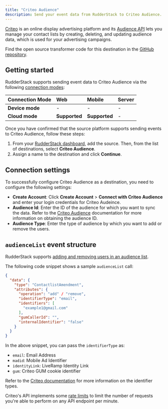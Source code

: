 ```yaml
---
title: "Criteo Audience"
description: Send your event data from RudderStack to Criteo Audience.
---
```


[Criteo](https://www.criteo.com/) is an online display advertising platform and its [Audience API](https://developers.criteo.com/marketing-solutions/docs/audiences) lets you manage your contact lists by creating, deleting, and updating audience data, which is used for your advertising campaigns.

Find the open source transformer code for this destination in the <a href="https://github.com/rudderlabs/rudder-transformer/tree/master/src/v0/destinations/Criteo Audience_audience">GitHub repository</a>.

## Getting started

RudderStack supports sending event data to Criteo Audience via the following <a href="https://rudderstack.com/docs/rudderstack-cloud/rudderstack-connection-modes/">connection modes</a>:

| Connection Mode | Web       | Mobile | Server |
| :------------------ | :------------ | :--------- | :--------- |
| **Device mode**     | - | -          | -          |
| **Cloud mode**      | **Supported**   | **Supported**  |  -  |


Once you have confirmed that the source platform supports sending events to Criteo Audience, follow these steps:

1. From your [RudderStack dashboard](https://app.rudderstack.com/), add the source. Then, from the list of destinations, select **Criteo Audience**.
2. Assign a name to the destination and click **Continue**.

## Connection settings

To successfully configure Criteo Audience as a destination, you need to configure the following settings:

- **Create Account**: Click **Create Account** > **Connect with Criteo Audience** and enter your login credentials for Criteo Audeince.
- **Audience Id**: Enter the ID of the audience for which you want to sync the data. Refer to the [Criteo Audience](https://developers.criteo.com/marketing-solutions/docs/audience#creating-a-new-audience) documentation for more information on obtaining the audience ID.
- **Audience Type**: Enter the type of audience by which you want to add or remove the users.

## `audienceList` event structure

RudderStack supports <a href="https://developers.criteo.com/marketing-solutions/docs/contact-list#adding-and-removing-users-in-an-audience">adding and removing users in an audience list</a>.

The following code snippet shows a sample `audienceList` call:

```json
{
  "data": {
    "type": "ContactlistAmendment",
    "attributes": {
      "operation": "add" / "remove",
      "identifierType": "email",
      "identifiers": [
        "example1@gmail.com"
      ],
      "gumCallerId": "",
      "internalIdentifier": "false"
    }
  }
}
```

In the above snippet, you can pass the `identifierType` as:
- `email`: Email Address
- `madid`: Mobile Ad Identifier
- `identityLink`: LiveRamp Identity Link
- `gum`: Criteo GUM cookie identifier

Refer to the [Criteo documentation](https://developers.criteo.com/marketing-solutions/docs/contact-list#adding-and-removing-users-in-an-audience) for more information on the identifier types.


Criteo's API implements some [rate limits](https://developers.criteo.com/marketing-solutions/docs/rate-limits) to limit the number of requests you're able to perform on any API endpoint per minute.